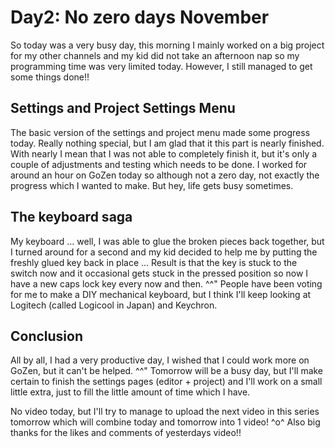# Day2: No zero days November

So today was a very busy day, this morning I mainly worked on a big project for my other channels and my kid did not take an afternoon nap so my programming time was very limited today. However, I still managed to get some things done!!

## Settings and Project Settings Menu

The basic version of the settings and project menu made some progress today. Really nothing special, but I am glad that it this part is nearly finished. With nearly I mean that I was not able to completely finish it, but it's only a couple of adjustments and testing which needs to be done. I worked for around an hour on GoZen today so although not a zero day, not exactly the progress which I wanted to make. But hey, life gets busy sometimes.

## The keyboard saga

My keyboard ... well, I was able to glue the broken pieces back together, but I turned around for a second and my kid decided to help me by putting the freshly glued key back in place ... Result is that the key is stuck to the switch now and it occasional gets stuck in the pressed position so now I have a new caps lock key every now and then. ^^" People have been voting for me to make a DIY mechanical keyboard, but I think I'll keep looking at Logitech (called Logicool in Japan) and Keychron.

## Conclusion

All by all, I had a very productive day, I wished that I could work more on GoZen, but it can't be helped. ^^" Tomorrow will be a busy day, but I'll make certain to finish the settings pages (editor + project) and I'll work on a small little extra, just to fill the little amount of time which I have.

No video today, but I'll try to manage to upload the next video in this series tomorrow which will combine today and tomorrow into 1 video! ^o^
Also big thanks for the likes and comments of yesterdays video!!
